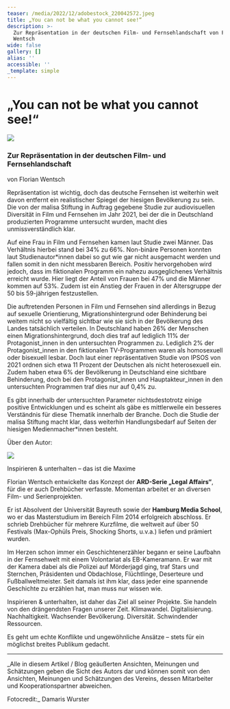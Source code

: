 ```yaml
---
teaser: /media/2022/12/adobestock_220042572.jpeg
title: „You can not be what you cannot see!“
description: >-
  Zur Repräsentation in der deutschen Film- und Fernsehlandschaft von Florian
  Wentsch
wide: false
gallery: []
alias: ''
accessible: ''
_template: simple
---
```


# „You can not be what you cannot see!“

![](/media/2022/12/adobestock_220042572.jpeg)

### Zur Repräsentation in der deutschen Film- und Fernsehlandschaft

von Florian Wentsch

Repräsentation ist wichtig, doch das deutsche Fernsehen ist weiterhin weit davon entfernt ein realistischer Spiegel der hiesigen Bevölkerung zu sein. Die von der malisa Stiftung in Auftrag gegebene Studie zur audiovisuellen Diversität in Film und Fernsehen im Jahr 2021, bei der die in Deutschland produzierten Programme untersucht wurden, macht dies unmissverständlich klar.

Auf eine Frau in Film und Fernsehen kamen laut Studie zwei Männer. Das Verhältnis hierbei stand bei 34% zu 66%. Non-binäre Personen konnten laut Studienautor*innen dabei so gut wie gar nicht ausgemacht werden und fallen somit in den nicht messbaren Bereich. Positiv hervorgehoben wird jedoch, dass im fiktionalen Programm ein nahezu ausgeglichenes Verhältnis erreicht wurde.  Hier liegt der Anteil von Frauen bei 47% und die Männer kommen auf 53%. Zudem ist ein Anstieg der Frauen in der Altersgruppe der 50 bis 59-jährigen festzustellen.

Die auftretenden Personen in Film und Fernsehen sind allerdings in Bezug auf sexuelle Orientierung, Migrationshintergrund oder Behinderung bei weitem nicht so vielfältig sichtbar wie sie sich in der Bevölkerung des Landes tatsächlich verteilen. In Deutschland haben 26% der Menschen einen Migrationshintergrund, doch dies traf auf lediglich 11% der Protagonist_innen in den untersuchten Programmen zu. Lediglich 2% der Protagonist_innen in den fiktionalen TV-Programmen waren als homosexuell oder bisexuell lesbar. Doch laut einer repräsentativen Studie von IPSOS von 2021 ordnen sich etwa 11 Prozent der Deutschen als nicht heterosexuell ein. Zudem haben etwa 6% der Bevölkerung in Deutschland eine sichtbare Behinderung, doch bei den Protagonist_innen und Hauptakteur_innen in den untersuchten Programmen traf dies nur auf 0,4% zu.

Es gibt innerhalb der untersuchten Parameter nichtsdestotrotz einige positive Entwicklungen und es scheint als gäbe es mittlerweile ein besseres Verständnis für diese Thematik innerhalb der Branche. Doch die Studie der malisa Stiftung macht klar, dass weiterhin Handlungsbedarf auf Seiten der hiesigen Medienmacher*innen besteht.

Über den Autor:

![](/media/2022/12/florian-wentsch-foto_klein.jpg)

Inspirieren & unterhalten – das ist die Maxime

Florian Wentsch entwickelte das Konzept der **ARD-Serie „Legal Affairs“**, für die er auch Drehbücher verfasste. Momentan arbeitet er an diversen Film- und Serienprojekten.

Er ist Absolvent der Universität Bayreuth sowie der **Hamburg Media School**, wo er das Masterstudium im Bereich Film 2014 erfolgreich abschloss. Er schrieb Drehbücher für mehrere Kurzfilme, die weltweit auf über 50 Festivals (Max-Ophüls Preis, Shocking Shorts, u.v.a.) liefen und prämiert wurden.

Im Herzen schon immer ein Geschichtenerzähler begann er seine Laufbahn in der Fernsehwelt mit einem Volontariat als EB-Kameramann. Er war mit der Kamera dabei als die Polizei auf Mörderjagd ging, traf Stars und Sternchen, Präsidenten und Obdachlose, Flüchtlinge, Deserteure und Fußballweltmeister. Seit damals ist ihm klar, dass jeder eine spannende Geschichte zu erzählen hat, man muss nur wissen wie.

Inspirieren & unterhalten, ist daher das Ziel all seiner Projekte. Sie handeln von den drängendsten Fragen unserer Zeit. Klimawandel. Digitalisierung. Nachhaltigkeit. Wachsender Bevölkerung. Diversität. Schwindender Ressourcen.

Es geht um echte Konflikte und ungewöhnliche Ansätze – stets für ein möglichst breites Publikum gedacht.

***

_Alle in diesem Artikel / Blog  geäußerten Ansichten, Meinungen und Schätzungen geben die Sicht des Autors dar und können somit von den Ansichten, Meinungen und Schätzungen des Vereins, dessen Mitarbeiter und Kooperationspartner abweichen.  
  
Fotocredit:_ Damaris Wurster
